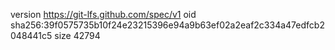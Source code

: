 version https://git-lfs.github.com/spec/v1
oid sha256:39f0575735b10f24e23215396e94a9b63ef02a2eaf2c334a47edfcb2048441c5
size 42794

